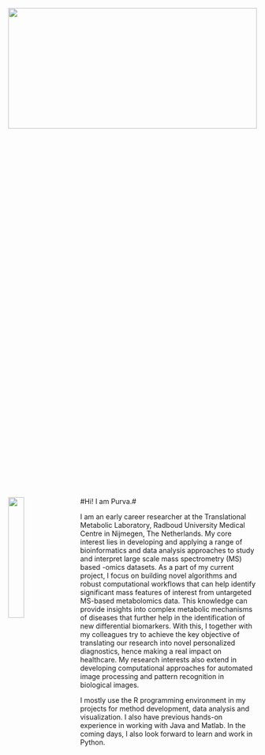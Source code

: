
<link rel="stylesheet" href="styles.css" type="text/css">

<img src="images/markus-spiske-KeFyYzxqmH0-unsplash.jpg" style="width:100%; height:25%" align="center">

<img src="images/Professional_Picture_Purva_Kulkarni.jpg" style="width:25%; margin-right: 20px" align="left">

#Hi! I am Purva.#

I am an early career researcher at the Translational Metabolic Laboratory, Radboud University Medical Centre in Nijmegen, The Netherlands. My core interest lies in developing and applying a range of bioinformatics and data analysis approaches to study and interpret large scale mass spectrometry (MS) based -omics datasets. As a part of my current project, I focus on building novel algorithms and robust computational workflows that can help identify significant mass features of interest from untargeted MS-based metabolomics data. This knowledge can provide insights into complex metabolic mechanisms of diseases that further help in the identification of new differential biomarkers. With this, I together with my colleagues try to achieve the key objective of translating our research into novel personalized diagnostics, hence making a real impact on healthcare. My research interests also extend in developing computational approaches for automated image processing and pattern recognition in biological images. 

I mostly use the R programming environment in my projects for method development, data analysis and visualization. I also have previous hands-on experience in working with Java and Matlab. In the coming days, I also look forward to learn and work in Python.   